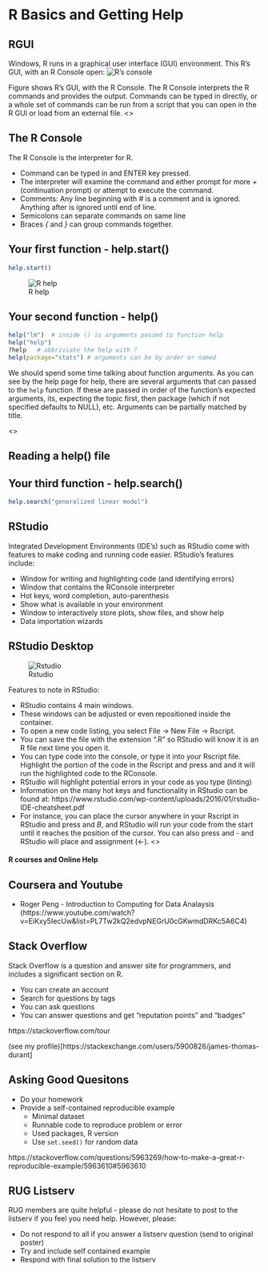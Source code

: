 
# R Basics and Getting Help
## RGUI
Windows, R runs in a graphical user interface (GUI) environment. This R's GUI, with an R Console open:
![R's console](images/Rconsole.png)

<article>
Figure \ref{fig:RGUI} shows R's GUI, with the R Console. The R Console interprets the 
R commands and provides the output. Commands can be typed in directly, or a whole set
of commands can be run from a script that you can open in the R GUI or load from an external
file.
<\article>

## The R Console
The R Console is the interpreter for R.

- Command can be typed in and ENTER key pressed.
- The interpreter will examine the command and either prompt for more  *+* (continuation prompt) or attempt to execute the command.
- Comments: Any line beginning with *#* is a comment and is ignored. Anything after is ignored until end of line.
- Semicolons can separate commands on same line
- Braces *{* and *}* can group commands together.



## Your first function - help.start()
```r
help.start()
```
![R help](images/The_R_Language1.png)

## Your second function - help()
```r
help("lm")  # inside () is arguments passed to function help
help("help")
?help   # abbriviate the help with ?
help(package="stats") # arguments can be by order or named
```
<article>
We should spend some time talking about function arguments. As you can see by the help page for help, there are several arguments that can passed to the `help` function. If these are passed in order of the function's expected arguments, its, expecting the topic first, then package (which if not specified defaults to NULL), etc. Arguments can be partially matched by title. 

<\article>


## Reading a help() file


## Your third function - help.search()
```r
help.search("generalized linear model")
```
## RStudio
Integrated Development Environments (IDE's) such as RStudio come with features to make coding and running code easier. RStudio's features  include:

- Window for writing and highlighting code (and identifying errors)
- Window that contains the RConsole interpreter
- Hot keys, word completion, auto-parenthesis
- Show what is available in your environment
- Window to interactively store plots, show files, and show help
- Data importation wizards

## RStudio Desktop
![Rstudio](./images/Rstudio.png)
<article>
Features to note in RStudio:

- RStudio contains 4 main windows. 
- These windows can be adjusted or even repositioned inside the container.
- To open a new code listing, you select File -> New File -> Rscript.
- You can save the file with the extension ".R" so RStudio will know it is an R file next time you open it.
- You can type code into the console, or type it into your Rscript file. Highlight the portion of the code in the Rscript and press <Control> and <Enter> and it will run the highlighted code to the RConsole. 
- RStudio will highlight potential errors in your code as you type (linting)
- Information on the many hot keys and functionality in RStudio can be found at: https://www.rstudio.com/wp-content/uploads/2016/01/rstudio-IDE-cheatsheet.pdf
- For instance, you can place the cursor anywhere in your Rscript in RStudio and press *<Control>* and *B*, and RStudio will run your code from the start until it reaches the position of the cursor. You can also press *<Alt>* and *-* and RStudio will place and assignment (<-).
<\article>

# R courses and Online Help

## Coursera and Youtube
- Roger Peng - Introduction to Computing for Data Analaysis (https://www.youtube.com/watch?v=EiKxy5IecUw&list=PL7Tw2kQ2edvpNEGrU0cGKwmdDRKc5A6C4)


## Stack Overflow
Stack Overflow is a question and answer site for programmers, and includes a significant
section on R.

- You can create an account
- Search for questions by tags
- You can ask questions
- You can answer questions and get "reputation points" and "badges"

https://stackoverflow.com/tour

(see my profile)[https://stackexchange.com/users/5900826/james-thomas-durant]


## Asking Good Quesitons
- Do your homework
- Provide a self-contained reproducible example
  + Minimal dataset
  + Runnable code to reproduce problem or error
  + Used packages, R version
  + Use `set.seed()` for random data

https://stackoverflow.com/questions/5963269/how-to-make-a-great-r-reproducible-example/5963610#5963610 


## RUG Listserv
RUG members are quite helpful - please do not hesitate to post to the listserv
if you feel you need help. However, please:

- Do not respond to all if you answer a listserv question (send to original poster)
- Try and include self contained example
- Respond with final solution to the listserv

